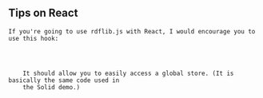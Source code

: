 
<Content>
    <h2 className="subtitle">Tips on React</h2>

    If you're going to use rdflib.js with React, I would encourage you to use this hook:
</Content>
<Code code={storeHookCode} id="StoreHook" language="typescript" className="line-numbers"/>

<Content>
    It should allow you to easily access a global store. (It is basically the same code used in
    the <CodeLink id="RdflibSolidDemo" lines={["9-11"]}>Solid demo</CodeLink>.)
</Content>